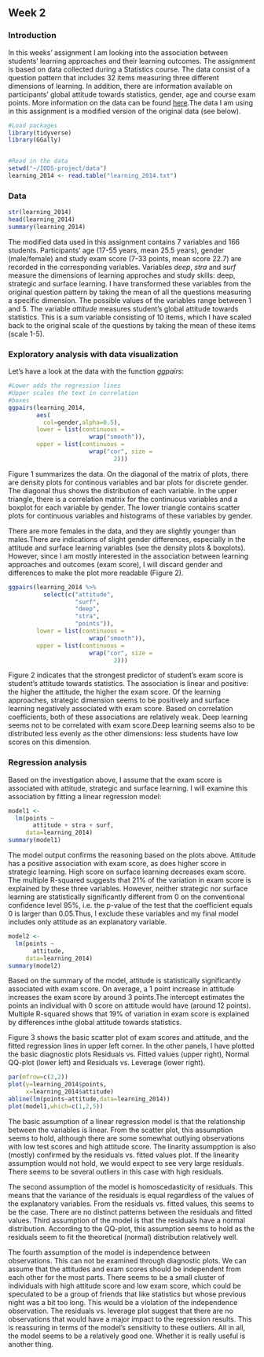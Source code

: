 ## Week 2

### Introduction
In this weeks' assignment I am looking into the association between students' learning approaches and their learning outcomes. The assignment is based on data collected during a Statistics course. The data consist of a question pattern that includes 32 items measuring three different dimensions of learning. In addition, there are information available on participants' global attitude towards statistics, gender, age and course exam points. More information on the data can be found [here](https://www.mv.helsinki.fi/home/kvehkala/JYTmooc/JYTOPKYS3-meta.txt).The data I am using in this assignment is a modified version of the original data (see below).

```r
#Load packages
library(tidyverse)
library(GGally)


#Read in the data
setwd("~/IODS-project/data")
learning_2014 <- read.table("learning_2014.txt")

```

### Data

```r
str(learning_2014)
head(learning_2014)
summary(learning_2014)
```

The modified data used in this assignment contains 7 variables and 166 students. Participants' age (17-55 years, mean 25.5 years), gender (male/female) and study exam score (7-33 points, mean score 22.7) are recorded in the corresponding variables. Variables _deep_, _stra_ and _surf_ measure the dimensions of learning approches and study skills: deep, strategic and surface learning. I have transformed these variables from the original question pattern by taking the mean of all the questions measuring a specific dimension. The possible values of the variables range between 1 and 5. The variable _attitude_ measures student's global attitude towards statistics. This is a sum variable consisting of 10 items, which I have scaled back to the original scale of the questions by taking the mean of these items (scale 1-5).  

### Exploratory analysis with data visualization 

Let's have a look at the data with the function _ggpairs_:


```r
#Lower adds the regression lines
#Upper scales the text in correlation
#boxes
ggpairs(learning_2014,
        aes(
          col=gender,alpha=0.5),
        lower = list(continuous =
                       wrap("smooth")),
        upper = list(continuous =
                       wrap("cor", size =
                              2)))

```


Figure 1 summarizes the data. On the diagonal of the matrix of plots, there are density plots for continous variables and bar plots for discrete gender. The diagonal thus shows the distribution of each variable. In the upper triangle, there is a correlation matrix for the continuous variables and a boxplot for each variable by gender. The lower triangle contains scatter plots for continuous variables and histograms of these variables by gender.

There are more females in the data, and they are slightly younger than males.There are indications of slight gender differences, especially in the attitude and surface learning variables (see the density plots & boxplots). However, since I am mostly interested in the association between learning approaches and outcomes (exam score), I will discard gender and differences to make the plot more readable (Figure 2). 

```r
ggpairs(learning_2014 %>%
          select(c("attitude",
                   "surf",
                   "deep",
                   "stra",
                   "points")),
        lower = list(continuous =
                       wrap("smooth")),
        upper = list(continuous =
                       wrap("cor", size =
                              2)))
```


Figure 2 indicates that the strongest predictor of student's exam score is student's attitude towards statistics. The association is linear and positive: the higher the attitude, the higher the exam score. Of the learning approaches, strategic dimension seems to be positively and surface learning negatively associated with exam score. Based on correlation coefficients, both of these associations are relatively weak. Deep learning seems not to be correlated with exam score.Deep learning seems also to be distributed less evenly as the other dimensions: less students have low scores on this dimension.

### Regression analysis

Based on the investigation above, I assume that the exam score is associated with attitude, strategic and surface learning. I will examine this association by fitting a linear regression model:

```r
model1 <-
  lm(points ~ 
       attitude + stra + surf,
     data=learning_2014)
summary(model1)

```

The model output confirms the reasoning based on the plots above. Attitude has a positive association with exam score, as does higher score in strategic learning. High score on surface learning decreases exam score. The multiple R-squared suggests that 21% of the variation in exam score is explained by these three variables. However, neither strategic nor surface learning are statistically significantly different from 0 on the conventional confidence level 95%, i.e. the p-value of the test that the coefficient equals 0 is larger than 0.05.Thus, I exclude these variables and my final model includes only attitude as an explanatory variable.

```r
model2 <-
  lm(points ~ 
       attitude,
     data=learning_2014)
summary(model2)

```

Based on the summary of the model, attitude is statistically significantly associated with exam score. On average, a 1 point increase in attitude increases the exam score by around 3 points.The intercept estimates the points an individual with 0 score on attitude would have (around 12 points). Multiple R-squared shows that 19% of variation in exam score is explained by differences inthe global attitude towards statistics.

Figure 3 shows the basic scatter plot of exam scores and attitude, and the fitted regression lines in upper left corner. In the other panels, I have plotted the basic diagnostic plots Residuals vs. Fitted values (upper right), Normal QQ-plot (lower left) and Residuals vs. Leverage (lower right).

```r
par(mfrow=c(2,2))
plot(y=learning_2014$points,
     x=learning_2014$attitude)
abline(lm(points~attitude,data=learning_2014))
plot(model1,which=c(1,2,5))

```

The basic assumption of a linear regression model is that the relationship between the variables is linear. From the scatter plot, this assumption seems to hold, although there are some somewhat outlying observations with low test scores and high attitude score. The linarity assumpption is also (mostly) confirmed by the residuals vs. fitted values plot. If the linearity assumption would not hold, we would expect to see very large residuals. There seems to be several outliers in this case with high residuals.

The second assumption of the model is homoscedasticity of residuals. This means that the variance of the residuals is equal regardless of the values of the explanatory variables. From the residuals vs. fitted values, this seems to be the case. There are no distinct patterns between the residuals and fitted values. Third assumption of the model is that the residuals have a normal distribution. According to the QQ-plot, this assumption seems to hold as the residuals seem to fit the theoretical (normal) distribution relatively well.

The fourth assumption of the model is independence between observations. This can not be examined through diagnostic plots. We can assume that the attitudes and exam scores should be independent from each other for the most parts. There seems to be a small cluster of individuals with high attitude score and low exam score, which could be speculated to be a group of friends that like statistics but whose previous night was a bit too long. This would be a violation of the independence observation. The residuals vs. leverage plot suggest that there are no observations that would have a major impact to the regression results. This is reassuring in terms of the model's sensitivity to these outliers. All in all, the model seems to be a relatively good one. Whether it is really useful is another thing. 